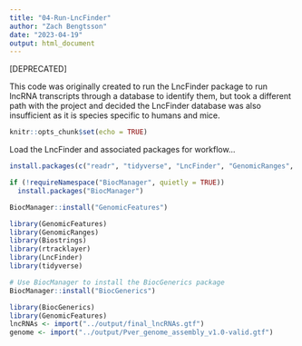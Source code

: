 ```yaml
---
title: "04-Run-LncFinder"
author: "Zach Bengtsson"
date: "2023-04-19"
output: html_document
---
```


[DEPRECATED]

This code was originally created to run the LncFinder package to run lncRNA transcripts through a database to identify them, but took a different path with the project and decided the LncFinder database was also insufficient as it is species specific to humans and mice. 

```r
knitr::opts_chunk$set(echo = TRUE)
```

Load the LncFinder and associated packages for workflow...
```r
install.packages(c("readr", "tidyverse", "LncFinder", "GenomicRanges", "Biostrings", "rtracklayer"))

```
```r
if (!requireNamespace("BiocManager", quietly = TRUE))
  install.packages("BiocManager")

BiocManager::install("GenomicFeatures")
```

```r
library(GenomicFeatures)
library(GenomicRanges)
library(Biostrings)
library(rtracklayer)
library(LncFinder)
library(tidyverse)

```
```r
# Use BiocManager to install the BiocGenerics package
BiocManager::install("BiocGenerics")

```
```r
library(BiocGenerics)
library(GenomicFeatures)
lncRNAs <- import("../output/final_lncRNAs.gtf")
genome <- import("../output/Pver_genome_assembly_v1.0-valid.gtf")
```
